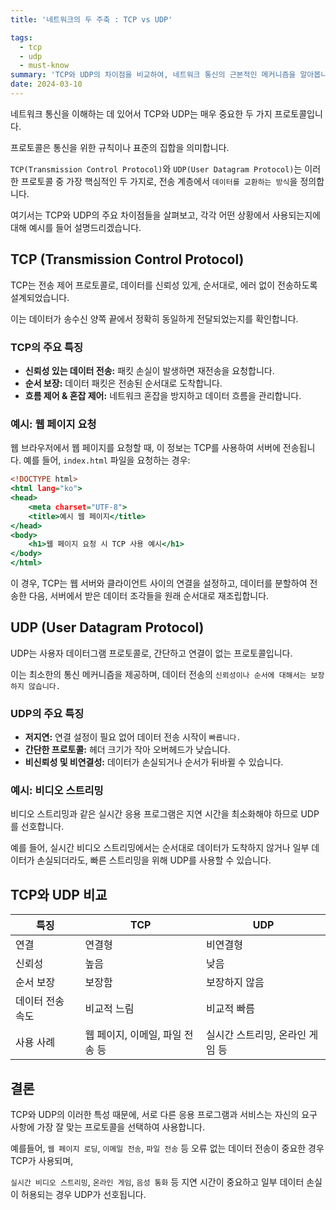 ```yaml
---
title: '네트워크의 두 주축 : TCP vs UDP'

tags:
  - tcp
  - udp
  - must-know
summary: 'TCP와 UDP의 차이점을 비교하여, 네트워크 통신의 근본적인 메커니즘을 알아봅니다.'
date: 2024-03-10
---
```


네트워크 통신을 이해하는 데 있어서 TCP와 UDP는 매우 중요한 두 가지 프로토콜입니다. 

프로토콜은 통신을 위한 규칙이나 표준의 집합을 의미합니다. 

`TCP(Transmission Control Protocol)`와 `UDP(User Datagram Protocol)`는 이러한 프로토콜 중 가장 핵심적인 두 가지로, 전송 계층에서 `데이터를 교환하는 방식`을 정의합니다.

여기서는 TCP와 UDP의 주요 차이점들을 살펴보고, 각각 어떤 상황에서 사용되는지에 대해 예시를 들어 설명드리겠습니다.

## TCP (Transmission Control Protocol)

TCP는 전송 제어 프로토콜로, 데이터를 신뢰성 있게, 순서대로, 에러 없이 전송하도록 설계되었습니다. 

이는 데이터가 송수신 양쪽 끝에서 정확히 동일하게 전달되었는지를 확인합니다.

### TCP의 주요 특징

- **신뢰성 있는 데이터 전송:** 패킷 손실이 발생하면 재전송을 요청합니다.
- **순서 보장:** 데이터 패킷은 전송된 순서대로 도착합니다.
- **흐름 제어 & 혼잡 제어:** 네트워크 혼잡을 방지하고 데이터 흐름을 관리합니다.

### 예시: 웹 페이지 요청

웹 브라우저에서 웹 페이지를 요청할 때, 이 정보는 TCP를 사용하여 서버에 전송됩니다. 예를 들어, `index.html` 파일을 요청하는 경우:

```html:index.html
<!DOCTYPE html>
<html lang="ko">
<head>
    <meta charset="UTF-8">
    <title>예시 웹 페이지</title>
</head>
<body>
    <h1>웹 페이지 요청 시 TCP 사용 예시</h1>
</body>
</html>
```

이 경우, TCP는 웹 서버와 클라이언트 사이의 연결을 설정하고, 데이터를 분할하여 전송한 다음, 서버에서 받은 데이터 조각들을 원래 순서대로 재조립합니다.

## UDP (User Datagram Protocol)

UDP는 사용자 데이터그램 프로토콜로, 간단하고 연결이 없는 프로토콜입니다. 

이는 최소한의 통신 메커니즘을 제공하며, 데이터 전송의 `신뢰성이나 순서에 대해서는 보장하지 않습니다.`

### UDP의 주요 특징

- **저지연:** 연결 설정이 필요 없어 데이터 전송 시작이 `빠릅니다.`
- **간단한 프로토콜:** 헤더 크기가 작아 오버헤드가 낮습니다.
- **비신뢰성 및 비연결성:** 데이터가 손실되거나 순서가 뒤바뀔 수 있습니다.

### 예시: 비디오 스트리밍

비디오 스트리밍과 같은 실시간 응용 프로그램은 지연 시간을 최소화해야 하므로 UDP를 선호합니다. 

예를 들어, 실시간 비디오 스트리밍에서는 순서대로 데이터가 도착하지 않거나 일부 데이터가 손실되더라도, 빠른 스트리밍을 위해 UDP를 사용할 수 있습니다.

## TCP와 UDP 비교

| 특징       | TCP                                    | UDP                              |
|-----------|----------------------------------------|----------------------------------|
| 연결      | 연결형                                | 비연결형                         |
| 신뢰성      | 높음                                   | 낮음                             |
| 순서 보장    | 보장함                                 | 보장하지 않음                    |
| 데이터 전송 속도 | 비교적 느림                               | 비교적 빠름                         |
| 사용 사례  | 웹 페이지, 이메일, 파일 전송 등          | 실시간 스트리밍, 온라인 게임 등     |

## 결론

TCP와 UDP의 이러한 특성 때문에, 서로 다른 응용 프로그램과 서비스는 자신의 요구 사항에 가장 잘 맞는 프로토콜을 선택하여 사용합니다.

예를들어, `웹 페이지 로딩`, `이메일 전송`, `파일 전송` 등 오류 없는 데이터 전송이 중요한 경우 TCP가 사용되며, 

`실시간 비디오 스트리밍`, `온라인 게임`, `음성 통화` 등 지연 시간이 중요하고 일부 데이터 손실이 허용되는 경우 UDP가 선호됩니다.